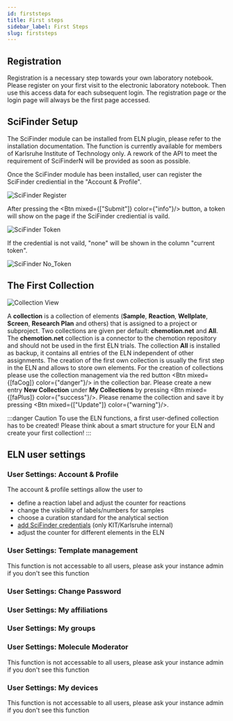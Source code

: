 ```yaml
---
id: firststeps
title: First steps
sidebar_label: First Steps
slug: firststeps
---
```



## Registration
Registration is a necessary step towards your own laboratory notebook. Please register on your first visit to the electronic laboratory notebook. Then use this access data for each subsequent login. The registration page or the login page will always be the first page accessed. 

## SciFinder Setup

The SciFinder module can be installed from ELN plugin, please refer to the installation documentation. The function is currently available for members of Karlsruhe Institute of Technology only. A rework of the API to meet the requirement of SciFinderN will be provided as soon as possible.

Once the SciFinder module has been installed, user can register the SciFinder crediential in the "Account & Profile".

![SciFinder Register](/img/scifinder_register.gif)

After pressing the <Btn mixed={["Submit"]} color={"info"}/> button, a token will show on the page if the SciFinder crediential is vaild.

![SciFinder Token](/img/scifinder_token.png)

If the credential is not vaild, "none" will be shown in the column "current token".

![SciFinder No_Token](/img/scifinder_no_token.png)


## The First Collection

![Collection View](/img/first_collection.gif) 

A **collection** is a collection of elements (**Sample**, **Reaction**, **Wellplate**, **Screen**, **Research Plan** and others) that is assigned to a project or subproject. Two collections are given per default: **chemotion.net** and **All**. The **chemotion.net** collection is a connector to the chemotion repository and should not be used in the first ELN trials. The collection **All** is installed as backup, it contains all entries of the ELN independent of other assignments. The creation of the first own collection is usually the first step in the ELN and allows to store own elements.
For the creation of collections please use the collection management via the red button <Btn mixed={[faCog]} color={"danger"}/> in the collection bar. Please create a new entry <b>New Collection</b> under <b>My Collections</b> by pressing <Btn mixed={[faPlus]} color={"success"}/>. Please rename the collection and save it by pressing <Btn mixed={["Update"]} color={"warning"}/>.

:::danger Caution
To use the ELN functions, a first user-defined collection has to be created!
Please think about a smart structure for your ELN and create your first collection!
:::

## ELN user settings

### User Settings: Account & Profile
The account & profile settings allow the user to
- define a reaction label and adjust the counter for reactions
- change the visibility of labels/numbers for samples 
- choose a curation standard for the analytical section
- [add SciFinder credentials](#scifinder-setup) (only KIT/Karlsruhe internal) 
- adjust the counter for different elements in the ELN

### User Settings: Template management 
This function is not accessable to all users, please ask your instance admin if you don't see this function

### User Settings: Change Password

### User Settings: My affiliations

### User Settings: My groups

### User Settings: Molecule Moderator
This function is not accessable to all users, please ask your instance admin if you don't see this function

### User Settings: My devices 
This function is not accessable to all users, please ask your instance admin if you don't see this function


